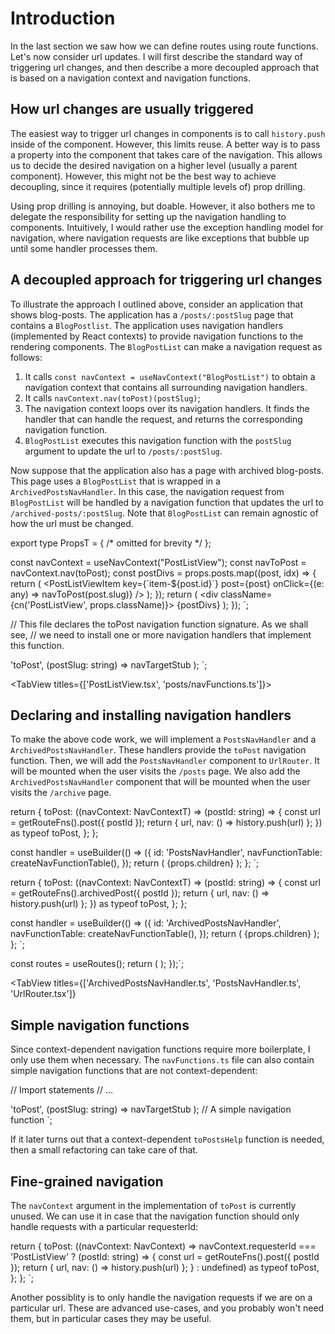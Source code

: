 # Introduction

In the last section we saw how we can define routes using route functions. Let's now consider
url updates. I will first describe the standard way of triggering url changes, and then describe a more
decoupled approach that is based on a navigation context and navigation functions.

## How url changes are usually triggered

The easiest way to trigger url changes in components is to call `history.push` inside of the component.
However, this limits reuse. A better way is to pass a property into the component that takes
care of the navigation. This allows us to decide the desired navigation on a higher level (usually
a parent component). However, this might not be the best way to achieve decoupling, since it requires
(potentially multiple levels of) prop drilling.

Using prop drilling is annoying, but doable. However, it also bothers me to delegate the
responsibility for setting up the navigation handling to components. Intuitively, I would rather use the
exception handling model for navigation, where navigation requests are like exceptions that bubble up until some handler processes them.

## A decoupled approach for triggering url changes

To illustrate the approach I outlined above, consider an application that shows blog-posts. The application
has a `/posts/:postSlug` page that contains a `BlogPostlist`. The application uses navigation handlers (implemented by React contexts) to provide navigation functions to the rendering components. The `BlogPostList` can make a navigation request as follows:

1. It calls `const navContext = useNavContext("BlogPostList")` to obtain a navigation context that contains all surrounding navigation handlers.
2. It calls `navContext.nav(toPost)(postSlug)`;
3. The navigation context loops over its navigation handlers. It finds the handler that can handle the request, and returns the corresponding navigation function.
4. `BlogPostList` executes this navigation function with the `postSlug` argument to update the url to `/posts/:postSlug`.

Now suppose that the application also has a page with archived blog-posts. This page uses a `BlogPostList` that is wrapped in a `ArchivedPostsNavHandler`. In this case, the navigation request from `BlogPostList` will be handled by a navigation function that updates the url to `/archived-posts/:postSlug`. Note that `BlogPostList` can remain agnostic of how the url must be changed.


export type PropsT = { /* omitted for brevity */ };

  const navContext = useNavContext("PostListView");
  const navToPost = navContext.nav(toPost);
  const postDivs = props.posts.map((post, idx) => {
    return (
      <PostListViewItem
        key={\`item-\$\{post.id\}\`}
        post={post}
        onClick={(e: any) => navToPost(post.slug)}
      />
    );
  });
  return (
    <div className={cn('PostListView', props.className)}>
      {postDivs}
    </div>
  );
});
`;

// This file declares the toPost navigation function signature. As we shall see,
// we need to install one or more navigation handlers that implement this function.


  'toPost',
  (postSlug: string) => navTargetStub
);
`;

<TabView titles={['PostListView.tsx', 'posts/navFunctions.ts']}>
  <CodeSnippet code={code1} />
  <CodeSnippet code={code2} />
</TabView>

## Declaring and installing navigation handlers

To make the above code work, we will implement a `PostsNavHandler` and a `ArchivedPostsNavHandler`. These handlers
provide the `toPost` navigation function. Then, we will add the `PostsNavHandler` component to `UrlRouter`. It will be mounted when the user visits the `/posts` page. We also add the `ArchivedPostsNavHandler` component that will be mounted when the user visits the `/archive` page.


  return {
    toPost: ((navContext: NavContextT) => (postId: string) => {
      const url = getRouteFns<PostsRoutesT>().post({ postId });
      return { url, nav: () => history.push(url) };
    }) as typeof toPost,
  };
};

  const handler = useBuilder(() => ({
    id: 'PostsNavHandler',
    navFunctionTable: createNavFunctionTable(),
  });
  return (
    <NavHandlersProvider extend value={[handler]}>
      {props.children}
    </NavHandlersProvider>
  );
};
`;


  return {
    toPost: ((navContext: NavContextT) => (postId: string) => {
      const url = getRouteFns<PostsRoutesT>().archivedPost({ postId });
      return { url, nav: () => history.push(url) };
    }) as typeof toPost,
  };
};

  const handler = useBuilder(() => ({
    id: 'ArchivedPostsNavHandler',
    navFunctionTable: createNavFunctionTable(),
  });
  return (
    <NavHandlersProvider extend value={[handler]}>
      {props.children}
    </NavHandlersProvider>
  );
};
`;

  const routes = useRoutes();
  return (
    <Switch>
      <Route path={routes.dashboard()}>
        <PostsNavHandler>
          <DashboardView />
        </PostsNavHandler>
      </Route>
      <Route path={routes.archive()}>
        <ArchivedPostsNavHandler>
          <ArchiveView />
        </ArchivedPostsNavHandler>
      </Route>
    </Switch>
  );
});`;

<TabView
  titles={['ArchivedPostsNavHandler.ts', 'PostsNavHandler.ts', 'UrlRouter.tsx']}
>
  <CodeSnippet code={code3} />
  <CodeSnippet code={code4} />
  <CodeSnippet code={code5} />
</TabView>

## Simple navigation functions

Since context-dependent navigation functions require more boilerplate, I only use
them when necessary. The `navFunctions.ts` file can also contain simple navigation
functions that are not context-dependent:

// Import statements
// ...

  'toPost',
  (postSlug: string) => navTargetStub
);
// A simple navigation function
`;

<CodeSnippet lang="typescript" addMb code={code6} />

If it later turns out that a context-dependent `toPostsHelp` function is needed, then a small
refactoring can take care of that.

## Fine-grained navigation

The `navContext` argument in the implementation of `toPost` is currently unused. We can
use it in case that the navigation function should only handle requests with a particular
requesterId:

  return {
    toPost: ((navContext: NavContext) =>
      navContext.requesterId === 'PostListView'
        ? (postId: string) => {
            const url = getRouteFns<PostsRoutesT>().post({ postId });
            return { url, nav: () => history.push(url) };
          }
        : undefined) as typeof toPost,
  };
};
`;

<CodeSnippet lang="typescript" addMb code={code7} />

Another possiblity is to only handle the navigation requests if we are on a particular url.
These are advanced use-cases, and you probably won't need them, but in particular cases
they may be useful.
